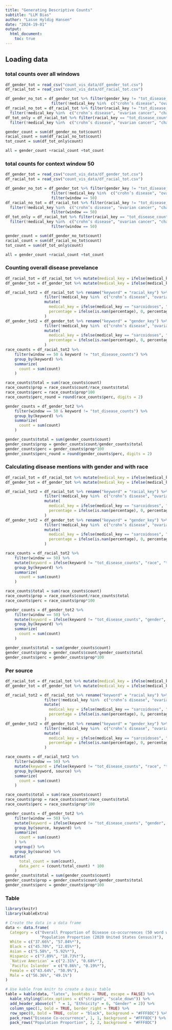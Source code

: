 ```yaml
---
title: "Generating Descriptive Counts"
subtitle: "LLM Bias"
author: "Lasse Hyldig Hansen"
date: "2024-19-01"
output: 
  html_document:
    toc: true
---
```


## Loading data


### total counts over all windows

```r
df_gender_tot = read_csv("count_vis_data/df_gender_tot.csv")
df_racial_tot = read_csv("count_vis_data/df_racial_tot.csv")

df_gender_no_tot = df_gender_tot %>% filter(gender_key != "tot_disease_counts") %>% 
                    filter(!medical_key %in%  c("crohn’s disease", "ovarian cancer", "chagas disease", "gastric cancer", "ulcerative colitis")) 
df_racial_no_tot = df_racial_tot %>% filter(racial_key != "tot_disease_counts") %>% 
  filter(!medical_key %in%  c("crohn’s disease", "ovarian cancer", "chagas disease", "gastric cancer", "ulcerative colitis")) 
df_tot_only = df_racial_tot %>% filter(racial_key == "tot_disease_counts") %>% 
  filter(!medical_key %in%  c("crohn’s disease", "ovarian cancer", "chagas disease", "gastric cancer", "ulcerative colitis")) 

gender_count = sum(df_gender_no_tot$count)
racial_count = sum(df_racial_no_tot$count)
tot_count = sum(df_tot_only$count)

all = gender_count +racial_count +tot_count
```

### total counts for context window 50

```r
df_gender_tot = read_csv("count_vis_data/df_gender_tot.csv")
df_racial_tot = read_csv("count_vis_data/df_racial_tot.csv")

df_gender_no_tot = df_gender_tot %>% filter(gender_key != "tot_disease_counts") %>% 
                    filter(!medical_key %in%  c("crohn’s disease", "ovarian cancer", "chagas disease", "gastric cancer", "ulcerative colitis")) %>% 
                    filter(window == 50)
df_racial_no_tot = df_racial_tot %>% filter(racial_key != "tot_disease_counts") %>% 
  filter(!medical_key %in%  c("crohn’s disease", "ovarian cancer", "chagas disease", "gastric cancer", "ulcerative colitis")) %>% 
                    filter(window == 50)
df_tot_only = df_racial_tot %>% filter(racial_key == "tot_disease_counts") %>% 
  filter(!medical_key %in%  c("crohn’s disease", "ovarian cancer", "chagas disease", "gastric cancer", "ulcerative colitis")) %>% 
                    filter(window == 50)

gender_count = sum(df_gender_no_tot$count)
racial_count = sum(df_racial_no_tot$count)
tot_count = sum(df_tot_only$count)

all = gender_count +racial_count +tot_count
```


### Counting overall disease prevelance 

```r
df_racial_tot = df_racial_tot %>% mutate(medical_key = ifelse(medical_key == "tuberculoses", "tuberculosis", medical_key))
df_gender_tot = df_gender_tot %>% mutate(medical_key = ifelse(medical_key == "tuberculoses", "tuberculosis", medical_key))

df_racial_tot2 = df_racial_tot %>% rename("keyword" = "racial_key") %>% 
                 filter(!medical_key %in%  c("crohn’s disease", "ovarian cancer", "chagas disease", "gastric cancer", "ulcerative colitis")) %>% 
                 mutate(
                   medical_key = ifelse(medical_key == "sarcoidoses", "sarcoidosis", medical_key),
                   percentage = ifelse(is.nan(percentage), 0, percentage)
                 )
df_gender_tot2 = df_gender_tot %>% rename("keyword" = "gender_key") %>% 
                 filter(!medical_key %in%  c("crohn’s disease", "ovarian cancer", "chagas disease", "gastric cancer", "ulcerative colitis")) %>% 
                 mutate(
                   medical_key = ifelse(medical_key == "sarcoidoses", "sarcoidosis", medical_key),
                   percentage = ifelse(is.nan(percentage), 0, percentage)
                 )
race_counts = df_racial_tot2 %>%
    filter(window == 50 & keyword != "tot_disease_counts") %>% 
    group_by(keyword) %>%
    summarize(
      count = sum(count)
    )

race_counts$total = sum(race_counts$count)
race_counts$prop = race_counts$count/race_counts$total
race_counts$perc = race_counts$prop*100
race_counts$perc_round = round(race_counts$perc, digits = 2)

gender_counts = df_gender_tot2 %>%
    filter(window == 50 & keyword != "tot_disease_counts") %>% 
    group_by(keyword) %>%
    summarize(
      count = sum(count)
    )

gender_counts$total = sum(gender_counts$count)
gender_counts$prop = gender_counts$count/gender_counts$total
gender_counts$perc = gender_counts$prop*100
gender_counts$perc_round = round(gender_counts$perc, digits = 2)
```


### Calculating disease mentions with gender and with race

```r
df_racial_tot = df_racial_tot %>% mutate(medical_key = ifelse(medical_key == "tuberculoses", "tuberculosis", medical_key))
df_gender_tot = df_gender_tot %>% mutate(medical_key = ifelse(medical_key == "tuberculoses", "tuberculosis", medical_key))

df_racial_tot2 = df_racial_tot %>% rename("keyword" = "racial_key") %>% 
                 filter(!medical_key %in%  c("crohn’s disease", "ovarian cancer", "chagas disease", "gastric cancer", "ulcerative colitis")) %>% 
                 mutate(
                   medical_key = ifelse(medical_key == "sarcoidoses", "sarcoidosis", medical_key),
                   percentage = ifelse(is.nan(percentage), 0, percentage)
                 )
df_gender_tot2 = df_gender_tot %>% rename("keyword" = "gender_key") %>% 
                 filter(!medical_key %in%  c("crohn’s disease", "ovarian cancer", "chagas disease", "gastric cancer", "ulcerative colitis")) %>% 
                 mutate(
                   medical_key = ifelse(medical_key == "sarcoidoses", "sarcoidosis", medical_key),
                   percentage = ifelse(is.nan(percentage), 0, percentage)
                 )

race_counts = df_racial_tot2 %>%
    filter(window == 50) %>% 
    mutate(keyword = ifelse(keyword != "tot_disease_counts", "race", "tot_disease_counts")) %>% 
    group_by(keyword) %>%
    summarize(
      count = sum(count)
    )

race_counts$total = sum(race_counts$count)
race_counts$prop = race_counts$count/race_counts$total
race_counts$perc = race_counts$prop*100

gender_counts = df_gender_tot2 %>%
    filter(window == 50) %>% 
    mutate(keyword = ifelse(keyword != "tot_disease_counts", "gender", "tot_disease_counts")) %>% 
    group_by(keyword) %>%
    summarize(
      count = sum(count)
    )

gender_counts$total = sum(gender_counts$count)
gender_counts$prop = gender_counts$count/gender_counts$total
gender_counts$perc = gender_counts$prop*100

```

### Per source

```r
df_racial_tot = df_racial_tot %>% mutate(medical_key = ifelse(medical_key == "tuberculoses", "tuberculosis", medical_key))
df_gender_tot = df_gender_tot %>% mutate(medical_key = ifelse(medical_key == "tuberculoses", "tuberculosis", medical_key))

df_racial_tot2 = df_racial_tot %>% rename("keyword" = "racial_key") %>% 
                 filter(!medical_key %in%  c("crohn’s disease", "ovarian cancer", "chagas disease", "gastric cancer", "ulcerative colitis")) %>% 
                 mutate(
                   medical_key = ifelse(medical_key == "sarcoidoses", "sarcoidosis", medical_key),
                   percentage = ifelse(is.nan(percentage), 0, percentage)
                 )
df_gender_tot2 = df_gender_tot %>% rename("keyword" = "gender_key") %>% 
                 filter(!medical_key %in%  c("crohn’s disease", "ovarian cancer", "chagas disease", "gastric cancer", "ulcerative colitis")) %>% 
                 mutate(
                   medical_key = ifelse(medical_key == "sarcoidoses", "sarcoidosis", medical_key),
                   percentage = ifelse(is.nan(percentage), 0, percentage)
                 )

race_counts = df_racial_tot2 %>%
    filter(window == 50) %>% 
    mutate(keyword = ifelse(keyword != "tot_disease_counts", "race", "tot_disease_counts")) %>% 
    group_by(keyword, source) %>%
    summarize(
      count = sum(count)
    )

race_counts$total = sum(race_counts$count)
race_counts$prop = race_counts$count/race_counts$total
race_counts$perc = race_counts$prop*100

gender_counts = df_gender_tot2 %>%
    filter(window == 50) %>% 
    mutate(keyword = ifelse(keyword != "tot_disease_counts", "gender", "tot_disease_counts")) %>% 
    group_by(source, keyword) %>%
    summarize(
      count = sum(count)
    ) %>% 
    ungroup() %>% 
    group_by(source) %>%
  mutate(
      total_count = sum(count),
      data_perc = (count/total_count) * 100
    )
gender_counts$total = sum(gender_counts$count)
gender_counts$prop = gender_counts$count/gender_counts$total
gender_counts$perc = gender_counts$prop*100

```


### Table

```r
library(knitr)
library(kableExtra)

# Create the data in a data frame
data <- data.frame(
  Category = c("Overall Proportion of Disease co-occurrences (50 word window)", 
               "Population Proportion (2020 United States Census)‡"),
  White = c("37.66%", "57.84%*"),
  Black = c("45.70%", "12.05%*"),
  Asian = c("5.58%", "5.92%*"),
  Hispanic = c("7.89%", "18.73%†"),
  `Native American` = c("2.31%", "0.68%*"),
  `Pacific Islander` = c("0.86%", "0.19%*"),
  Female = c("43.64%", "50.9%"),
  Male = c("56.36%", "49.1%")
)

# Use kable from knitr to create a basic table
table = kable(data, "latex", booktabs = TRUE, escape = FALSE) %>%
  kable_styling(latex_options = c("striped", "scale_down")) %>%
  add_header_above(c(" " = 1, "Ethnicity" = 6, "Gender" = 2)) %>%
  column_spec(1, bold = TRUE, border_right = TRUE) %>%
  row_spec(0, bold = TRUE, color = "black", background = "#FFF8DC") %>%
  pack_rows("Disease Co-occurrence", 1, 1, background = "#FFF8DC") %>%
  pack_rows("Population Proportion", 2, 2, background = "#FFF8DC")

```

